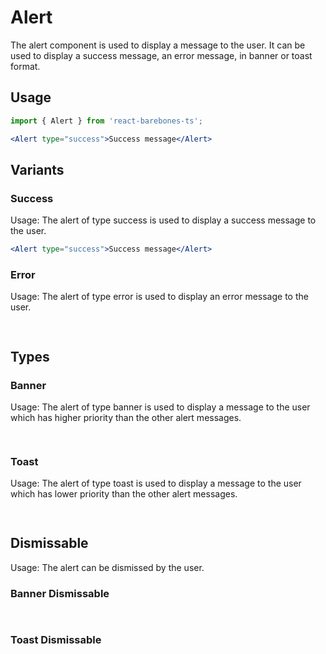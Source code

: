 

<Meta of={AlertStories} />

# Alert

The alert component is used to display a message to the user. It can be used to display a success message, an error message, in banner or toast format.

## Usage

```jsx
import { Alert } from 'react-barebones-ts';

<Alert type="success">Success message</Alert>

```

## Variants

### Success

Usage: The alert of type success is used to display a success message to the user.

```jsx
<Alert type="success">Success message</Alert>

```
<Canvas of={AlertStories.Success} />

### Error

Usage: The alert of type error is used to display an error message to the user.

```jsx
<Alert type="error">Error message</Alert>

```

<Canvas of={AlertStories.Error} />

## Types

### Banner

Usage: The alert of type banner is used to display a message to the user which has higher priority than the other alert messages.

```jsx
<Alert type="banner">Banner message</Alert>

```

<Canvas of={AlertStories.Banner} />

### Toast

Usage: The alert of type toast is used to display a message to the user which has lower priority than the other alert messages.

```jsx
<Alert type="toast">Toast message</Alert>

```

<Canvas of={AlertStories.Toast} />

## Dismissable

Usage: The alert can be dismissed by the user.

### Banner Dismissable

```jsx
<Alert type="banner" dismissable={true}>Banner message</Alert>

```

<Canvas of={AlertStories.BannerDismissable} />

### Toast Dismissable

```jsx
<Alert type="toast" dismissable={true}>Toast message</Alert>

```

<Canvas of={AlertStories.ToastDismissable} />